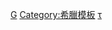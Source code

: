{{Navbox
|name  = 希臘體育國家隊
|title = [[希臘|<span style="color:white;">希臘</span>]][[國家隊|<span style="color:white;">體育國家隊</span>]]
|bodyclass = hlist
|state     = {{{state|autocollapse}}}

| list1 = 
* [[A1 Team Greece|A1GP]]
* [[Greece men's national ball hockey team|Ball hockey]]
* [[Greece national baseball team|Baseball]]
* Basketball
** [[希腊国家男子篮球队|M]]
** [[Greece women's national basketball team|W]]
* [[Greece national beach soccer team|Beach soccer]]
* [[Greece national cricket team|Cricket]]
* Football
** [[希臘國家足球隊|M]]
** [[Greece women's national football team|W]]
* [[Greece national futsal team|Futsal]]
* Handball
** [[Greece national handball team|M]]
** [[Greece women's national handball team|W]]
* [[Greece national ice hockey team|Ice hockey]]
* [[Greece national korfball team|Korfball]]
* [[Greece national rugby league team|Rugby league]]
* [[Greece national rugby union team|Rugby union]]
* [[Greece men's national squash team|Squash]]
* Tennis
** [[Greece Davis Cup team|Davis Cup]]
** [[Greece Fed Cup team|Fed Cup]]
** [[Greece at the Hopman Cup|Hopman Cup]]
* Volleyball
** [[希臘國家男子排球隊|M]]
** [[Greece women's national volleyball team|W]]
* Water polo
** [[Greece men's national water polo team|M]]
** [[Greece women's national water polo team|W]]

| below = 
* [[奥林匹克运动会希腊代表团|奧運會]]
* [[Greece at the Paralympics|帕運會]]
* [[Greece at the European Games|歐洲運動會]]
* [[Greece at the Mediterranean Games|地中海運動會]]
}}<noinclude>
{{collapsible option}}
[[Category:體育國家隊導航模板|G]]
[[Category:希臘模板]]
[[Category:希臘體育國家隊|τ]]
</noinclude>